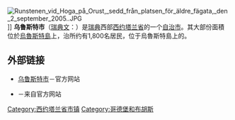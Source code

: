 {{Infobox Kommun|
fullname=Orusts kommun|
<!-- coatofarms=[[Image:|100px]]| -->
county=[[西约塔兰省|西约塔兰省]]|
province=[[布胡斯|布胡斯]]|
capital={{link-en|海农|Henån}}|
map=[[File:Orust_Municipality_in_Västra_Götaland_County.png|200px]]|
arearank=第217名|
area=393.49|
arealand=389.01|
populationrank=第146名|
population=15,185|
densityrank=第111名|
populationdensity=39.0|
website=http://www.orust.se/|{{dead link|date=2017年11月 |bot=InternetArchiveBot |fix-attempted=yes }}
footnotes=面积与人口统计数据来自[[瑞典统计局|瑞典统计局]]，截至2006年12月31日}}
[[File:Runstenen_vid_Hoga_på_Orust,_sedd_från_platsen_för_äldre_fägata,_den_2_september_2005..JPG|thumb]]]]
'''乌鲁斯特市'''（[[瑞典文|瑞典文]]：{{lang|sv|Orusts kommun}}）是[[瑞典|瑞典]]西部[[西约塔兰省|西约塔兰省]]的一个[[瑞典自治市|自治市]]。其大部份面積位於[[烏魯斯特島|烏魯斯特島]]上，治所约有1,800名居民，位于烏魯斯特島上的{{link-en|海农|Henån}}。

== 外部链接 ==
* [http://www.orust.se 乌鲁斯特市]－官方网站
* {{Wayback|url=http://www.orust.se/ |date=20100413072746 }}－来自官方网站

{{Västra Götaland County}}

[[Category:西约塔兰省市镇|Category:西约塔兰省市镇]]
[[Category:哥德堡和布胡斯|Category:哥德堡和布胡斯]]